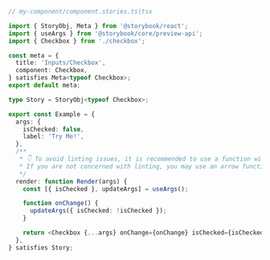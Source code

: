```ts
// my-component/component.stories.ts|tsx

import { StoryObj, Meta } from '@storybook/react';
import { useArgs } from '@storybook/core/preview-api';
import { Checkbox } from './checkbox';

const meta = {
  title: 'Inputs/Checkbox',
  component: Checkbox,
} satisfies Meta<typeof Checkbox>;
export default meta;

type Story = StoryObj<typeof Checkbox>;

export const Example = {
  args: {
    isChecked: false,
    label: 'Try Me!',
  },
  /**
   * 👇 To avoid linting issues, it is recommended to use a function with a capitalized name.
   * If you are not concerned with linting, you may use an arrow function.
   */
  render: function Render(args) {
    const [{ isChecked }, updateArgs] = useArgs();

    function onChange() {
      updateArgs({ isChecked: !isChecked });
    }

    return <Checkbox {...args} onChange={onChange} isChecked={isChecked} />;
  },
} satisfies Story;
```
